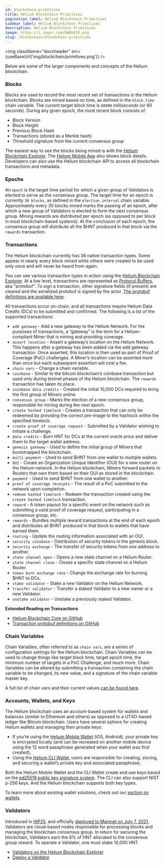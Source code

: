 ```yaml
---
id: blockchain-primitives
title: Helium Blockchain Primitives
pagination_label: Helium Blockchain Primitives
sidebar_label: Helium Blockchain Primitives
description: Helium Blockchain Primitives
image: https://i.imgur.com/bWAbESE.png
slug: /blockchain/blockchain-primitives
---
```



<img className="docsheader" src={useBaseUrl('img/blockchain/primitives.png')} />

Below are some of the larger components and concepts of the Helium blockchain.

### Blocks

Blocks are used to record the most recent set of transactions in the Helium blockchain. Blocks are
mined based on time, as defined in the `block_time` chain variable. The current target block time is
`60000` milliseconds (or 60 seconds). During any given epoch, the most recent block consists of:

- Block Version
- Block Height
- Previous Block Hash
- Transactions (stored as a Merkle hash)
- Threshold signature from the current consensus group

The easiest way to see the blocks being mined is with the
[Helium Blockchain Explorer](https://explorer.helium.com/). The
[Helium Mobile App](https://helium.com/app) also shows block details. Developers can also use the
Helium blockchain API to access all blockchain transactions and metadata.

### Epochs

<!--TODO: epoch timing changes?  -->
<!--TODO: remove consensus group content  -->

An `epoch` is the target time period for which a given group of Validators is elected to serve as
the consensus group. The target time for an epoch is currently `30 blocks`, as defined in the
`election_interval` chain variable. Approximately every 30 blocks mined marks the passing of an
epoch, after which a new group of Validators is elected to form the next consensus group. Mining
rewards are distributed per epoch (as opposed to per block in most blockchain-based systems). At the
conclusion of each epoch, the consensus group will distribute all the $HNT produced in that block
via the `rewards` transaction.

### Transactions

<!--TODO: cleanup this list post migration  -->

The Helium blockchain currently has 36 native transaction types. Some appear in nearly every block
mined while others were created to be used only once and will never be heard from again.

You can see various transaction types in action using the
[Helium Blockchain Explorer](https://explorer.helium.com/). At a low level, transactions are
represented as [Protocol Buffers](https://developers.google.com/protocol-buffers), aka "protobuf".
To sign a transaction, other signature fields (if present) are cleared and the serialized protobuf
is signed by the actor.
[The protobuf definitions are available here](https://github.com/helium/proto).

All transactions occur on-chain, and all transactions require Helium Data Credits (DCs) to be
submitted and confirmed. The following is a list of the supported transactions:

- `add gateway` - Add a new gateway to the Helium Network. For the purposes of transactions, a
  “gateway” is the term for a Helium-compliant Miner that is mining and providing coverage.
- `assert location` - Assert a gateway’s location on the Helium Network. This happens after a
  gateway has been added via the add gateway transaction. Once asserted, this location is then used
  as part of Proof of Coverage (PoC) challenges. A Miner’s location can be asserted more than once
  but each subsequent assertion will cost a fee.
- `chain vars` - Change a chain variable.
- `coinbase` - Similar to the bitcoin blockchain’s coinbase transaction but used only during testnet
  phases of the Helium blockchain. The `rewards` transaction has taken its place.
- `coinbase data credits` - Created the initial 10,000 DCs required to bring the first group of
  Miners online.
- `consensus group` - Marks the election of a new consensus group, responsible for mining during the
  next epoch.
- `create hashed timelock` - Creates a transaction that can only be redeemed by providing the
  correct pre-image to the hashlock within the specified timelock.
- `create proof of coverage request` - Submitted by a Validator wishing to initiate a challenge.
- `data credits` - Burn HNT for DCs at the current oracle price and deliver them to the target
  wallet address.
- `genesis gateway` - Used to define the initial group of Miners that bootstrapped the blockchain.
- `multi-payment` - Used to send $HNT from one wallet to multiple wallets.
- `OUI` - Create an Organization Unique Identifier (OUI) for a new router on the Helium network. In
  the Helium blockchain, Miners forward packets to Routers that own them based on their OUI as
  stored in the blockchain.
- `payment` - Used to send $HNT from one wallet to another.
- `proof of coverage receipts` - The result of a PoC submitted to the network upon completion.
- `redeem hashed timelock` - Redeem the transaction created using the `create hashed timelock`
  transaction.
- `reward` - A token payout for a specific event on the network such as submitting a valid proof of
  coverage request, participating in a consensus group, etc.
- `rewards` - Bundles multiple reward transactions at the end of each epoch and distributes all $HNT
  produced in that block to wallets that have earned them.
- `routing` - Update the routing information associated with an OUI.
- `security coinbase` - Distribution of security tokens in the genesis block.
- `security exchange` - The transfer of security tokens from one address to another.
- `state channel open` - Opens a new state channel on a Helium Router.
- `state channel close` - Closes a specific state channel on a Helium Router.
- `token burn exchange rate` - Change the exchange rate for burning $HNT to DCs.
- `stake validator` - Stake a new Validator on the Helium Network.
- `transfer validator` - Transfer a staked Validator to a new owner or a new Validator.
- `unstake validator` - Unstake a previously staked Validator.

**Extended Reading on Transactions**

- [Helium Blockchain Core on GitHub](https://github.com/helium/blockchain-core)
- [Transaction protobuf definitions on GitHub](https://github.com/helium/proto)

### Chain Variables

Chain Variables, often referred to as `chain vars`, are a series of configuration settings for the
Helium blockchain. Chain Variables can be used to change things like target block time, target epoch
time, the minimum number of targets in a PoC Challenge, and much more. Chain Variables can be
altered by submitting a transaction containing the chain variable to be changed, its new value, and
a signature of the chain variable master key.

A full list of chain vars and their current values
[can be found here](https://helium.plus/chain-vars).

### Accounts, Wallets, and Keys

The Helium blockchain uses an account-based system for wallets and balances (similar to Ethereum and
others) as opposed to a UTXO-based ledger like Bitcoin blockchain. Users have several options for
creating Helium wallets and managing their private keys:

- If you’re using the [Helium Mobile Wallet](https://helium.com/app) (iOS, Android), your private
  key is encrypted locally (and can be recreated on another mobile device using the 12 word
  passphrase generated when your wallet was first created);
- Using the [Helium CLI Wallet](https://github.com/helium/helium-wallet-rs), users are responsible
  for creating, storing, and securing a wallet’s private key and associated passphrase;

Both the Helium Mobile Wallet and the CLI Wallet create and use keys based on the
[ed25519 public key signature system](https://ed25519.cr.yp.to/). The CLI can also support NIST
p-256 keys. And the Helium blockchain supports both key types.

To learn more about existing wallet solutions, check out our [section on wallets](/wallets).

<!--TODO: remove post migration  -->

### Validators

Introduced in [HIP25](https://github.com/helium/HIP/blob/master/0025-validators.md), and officially
[deployed to Mainnet on July 7, 2021](https://dewialliance.medium.com/validators-are-live-on-the-helium-network-fcf549a5e182),
Validators are cloud-based nodes responsible for processing blocks and managing the blockchain
consensus group. In return for securing the blockchain, Validators earn the 6% of HNT allocated to
the consensus group reward. To operate a Validator, one must stake 10,000 HNT.

- [Validators on the Helium Blockchain Explorer](https://explorer.helium.com/validators)
- [Deploy a Validator](/mine-hnt/validators)
